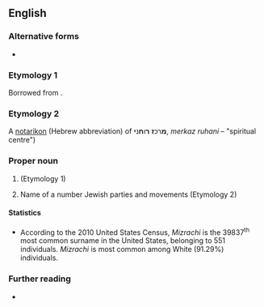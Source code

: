 ==English==
{{wikipedia}}

===Alternative forms===
* {{alter|en|Mizrahi}}

===Etymology 1===
Borrowed from {{bor|en|he|מזרחי||eastern, easterner|tr=mizrakhí}}.

===Etymology 2===
A [[notarikon]] (Hebrew abbreviation) of '''מ'''רכ'''ז''' '''ר'''ו'''ח'''נ'''י''', ''merkaz ruhani'' – "spiritual centre")

===Proper noun===
{{en-proper noun|s}}

# {{surname|en|from=Hebrew}} (Etymology 1)
# Name of a number Jewish parties and movements (Etymology 2)

====Statistics====
* According to the 2010 United States Census, ''Mizrachi'' is the 39837<sup>th</sup> most common surname in the United States, belonging to 551 individuals. ''Mizrachi'' is most common among White (91.29%) individuals.

===Further reading===
* {{R:en:DAFN}}